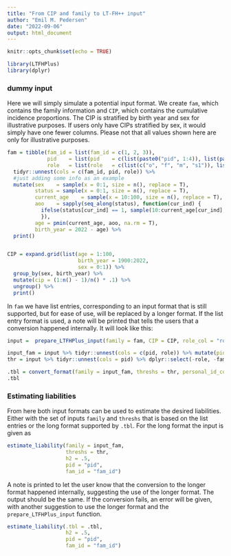 ```yaml
---
title: "From CIP and family to LT-FH++ input"
author: "Emil M. Pedersen"
date: "2022-09-06"
output: html_document
---
```


```r
knitr::opts_chunk$set(echo = TRUE)
```


```r
library(LTFHPlus)
library(dplyr)
```

### dummy input

Here we will simply simulate a potential input format. We create `fam`, which contains the family information and `CIP`, which contains the cumulative incidence proportions. The CIP is stratified by birth year and sex for illustrative purposes. If users only have CIPs stratified by sex, it would simply have one fewer columns. Please not that all values shown here are only for illustrative purposes. 

```r
fam = tibble(fam_id = list(fam_id = c(1, 2, 3)),
             pid    = list(pid    = c(list(paste0("pid", 1:4)), list(paste0("pid", 5:10)), list("pid11"))),
             role   = list(role   = c(list(c("o", "f", "m", "s1")), list(c("o", "f", "m", "s1", "s2", "s3")), list(c("o"))))) %>%
  tidyr::unnest(cols = c(fam_id, pid, role)) %>%
  #just adding some info as an example
  mutate(sex    = sample(x = 0:1, size = n(), replace = T),
         status = sample(x = 0:1, size = n(), replace = T),
         current_age    = sample(x = 10:100, size = n(), replace = T),
         aoo    = sapply(seq_along(status), function(cur_ind) {
           ifelse(status[cur_ind] == 1, sample(10:current_age[cur_ind], size = 1), NA)
           }),
         age = pmin(current_age, aoo, na.rm = T),
         birth_year = 2022 - age) %>% 
  print()


CIP = expand.grid(list(age = 1:100,
                       birth_year = 1900:2022,
                       sex = 0:1)) %>%
  group_by(sex, birth_year) %>%
  mutate(cip = (1:n() - 1)/n() * .1) %>%
  ungroup() %>% 
  print()

```
In `fam` we have list entries, corresponding to an input format that is still supported, but for ease of use, will be replaced by a longer format. If the list entry format is used, a note will be printed that tells the users that a conversion happened internally. It will look like this:

```r
input =  prepare_LTFHPlus_input(family = fam, CIP = CIP, role_col = "role", use_fixed_case_thr = F)

input_fam = input %>% tidyr::unnest(cols = c(pid, role)) %>% mutate(pid = paste0(pid, "_", role)) %>% dplyr::select(., fam_id, pid) %>% tidyr::nest(data = pid)
thr = input %>% tidyr::unnest(cols = pid) %>% dplyr::select(-role, -fam_id)# %>% rename(fam_id2 = fam_id, fam_id = pid) %>% rename(pid = fam_id2) %>% select(-1)

.tbl = convert_format(family = input_fam, threshs = thr, personal_id_col = "pid", role_col = "role")
.tbl
```



### Estimating liabilities

From here both input formats can be used to estimate the desired liabilities. Either with the set of inputs `family` and `threshs` that is based on the list entries or the long format supported by `.tbl`. For the long format the input is given as 
```r
estimate_liability(family = input_fam,
                   threshs = thr,
                   h2 = .5,
                   pid = "pid",
                   fam_id = "fam_id")
```

A note is printed to let the user know that the conversion to the longer format happened internally, suggesting the use of the longer format. The output should be the same. If the conversion fails, an error will be given, with another suggestion to use the longer format and the `prepare_LTFHPlus_input` function.
```r
estimate_liability(.tbl = .tbl,
                   h2 = .5,
                   pid = "pid",
                   fam_id = "fam_id")

```
